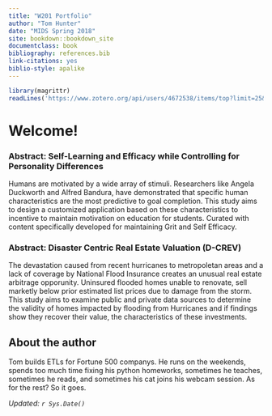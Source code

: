 ```yaml
---
title: "W201 Portfolio"
author: "Tom Hunter"
date: "MIDS Spring 2018"
site: bookdown::bookdown_site
documentclass: book
bibliography: references.bib
link-citations: yes
biblio-style: apalike
---
```


<!-- This won't be displayed but it will initialize your R session. Add any R libraries you need here. -->
```r
library(magrittr)
readLines('https://www.zotero.org/api/users/4672538/items/top?limit=25&format=bibtex&key=fwqhD5XuX6ayCJHEfzruUhEg&v=1') %>% writeLines('references.bib')

```


# Welcome! {-}

### Abstract: Self-Learning and Efficacy while Controlling for Personality Differences {#abs1}

Humans are motivated by a wide array of stimuli. Researchers like Angela Duckworth and Alfred Bandura, have demonstrated that specific human characteristics are the most predictive to goal completion. This study aims to design a customized application based on these characteristics to incentive to maintain motivation on education for students. Curated with content specifically developed for maintaining Grit and Self Efficacy. 

### Abstract: Disaster Centric Real Estate Valuation (D-CREV) {#abs2}

The devastation caused from recent hurricanes to metropoletan areas and a lack of coverage by National Flood Insurance creates an unusual real estate arbitrage opporunity. Uninsured flooded homes unable to renovate, sell marketly below prior estimated list prices due to damage from the storm. This study aims to examine public and private data sources to determine the validity of homes impacted by flooding from Hurricanes and if findings show they recover their value, the characteristics of these investments.

## About the author {-}

Tom builds ETLs for Fortune 500 companys. He runs on the weekends, spends too much time fixing his python homeworks, sometimes he teaches, sometimes he reads, and sometimes his cat joins his webcam session. As for the rest? So it goes. 

*Updated: `r Sys.Date()`*

